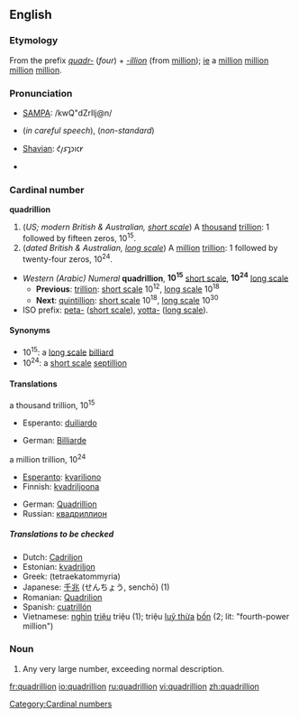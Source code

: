 {{see|Quadrillion}}

==English==

===Etymology===
From the prefix ''[[quadr-]]'' (''four'') + ''[[-illion]]'' (from [[million]]); [[ie]] a [[million]] [[million]] [[million]] [[million]].

===Pronunciation===
*[[w:SAMPA|SAMPA]]: /kwQ"dZrIlj@n/
*{{IPA|/kwɒˈdɹɪljən/}} (''in careful speech''), {{IPAchar|/kwɒˈʤɹɪljən/}} (''non-standard'')
*[[w:Image:Shavian alphabet|Shavian]]: &#x10452;&#x10462;&#x1046d;&#x10461;&#x1046e;&#x10466;&#x10464;&#x1047e;
* {{audio|en-us-quadrillion.ogg|Audio (US)}}
*:{{Rhymes|ɪljən}}

===Cardinal number===
'''quadrillion'''
# (''US; modern British & Australian, [[w:Long and short scales|short scale]]'') A [[thousand]] [[trillion]]: 1 followed by fifteen zeros, 10<sup>15</sup>.
# (''dated British & Australian, [[w:Long and short scales|long scale]]'') A [[million]] [[trillion]]: 1 followed by twenty-four zeros, 10<sup>24</sup>.

*''Western (Arabic) Numeral'' '''quadrillion''', '''10<sup>15</sup>''' [[w:Long and short scales|short scale]], '''10<sup>24</sup>''' [[w:Long and short scales|long scale]]
**'''Previous''': [[trillion]]: [[w:Long and short scales|short scale]] 10<sup>12</sup>, [[w:Long and short scales|long scale]] 10<sup>18</sup>
**'''Next''': [[quintillion]]: [[w:Long and short scales|short scale]] 10<sup>18</sup>, [[w:Long and short scales|long scale]] 10<sup>30</sup>
*ISO prefix: [[peta-]] ([[w:Long and short scales|short scale]]), [[yotta-]] ([[w:Long and short scales|long scale]]).

====Synonyms====
*10<sup>15</sup>: a [[w:Long and short scales|long scale]] [[billiard]]
*10<sup>24</sup>: a [[w:Long and short scales|short scale]] [[septillion]]

====Translations====
;a thousand trillion, 10<sup>15</sup>
{{top}}
*Esperanto: [[duiliardo]]
{{mid}}
*German: [[Billiarde]]
{{bottom}}

;a million trillion, 10<sup>24</sup>
{{top}}
*[[Esperanto]]: [[kvariliono]]
*Finnish: [[kvadriljoona]]
{{mid}}
*German: [[Quadrillion]] {{f}}
*Russian: [[квадриллион]]
{{bottom}}

=====Translations to be checked=====
{{checktrans}}
*Dutch: [[Cadriljon]]
*Estonian: [[kvadriljon]]
*Greek: [[ ]] (tetraekatommyria)
*Japanese: [[千]][[兆]] (せんちょう, senchō) (1)
*Romanian: [[Quadrilion]] {{n}}
*Spanish: [[cuatrillón]]
*Vietnamese: [[nghìn]] [[triệu]] triệu (1); triệu [[luỹ thừa]] [[bốn]] (2; lit: "fourth-power million")

===Noun===
{{en-noun}}

# {{cattag|figurative|slang}} Any very large number, exceeding normal description.

[[Category:Cardinal numbers]]

[[fr:quadrillion]]
[[io:quadrillion]]
[[ru:quadrillion]]
[[vi:quadrillion]]
[[zh:quadrillion]]